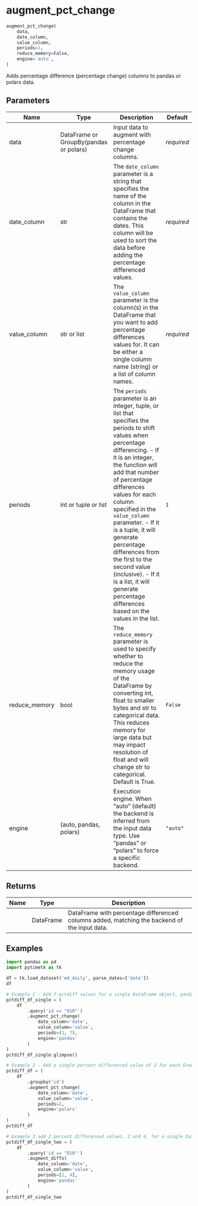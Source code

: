 # augment_pct_change { #pytimetk.augment_pct_change }

```python
augment_pct_change(
    data,
    date_column,
    value_column,
    periods=1,
    reduce_memory=False,
    engine='auto',
)
```

Adds percentage difference (percentage change) columns to pandas or polars data.

## Parameters {.doc-section .doc-section-parameters}

| Name          | Type                                   | Description                                                                                                                                                                                                                                                                                                                                                                                                                                                                                        | Default    |
|---------------|----------------------------------------|----------------------------------------------------------------------------------------------------------------------------------------------------------------------------------------------------------------------------------------------------------------------------------------------------------------------------------------------------------------------------------------------------------------------------------------------------------------------------------------------------|------------|
| data          | DataFrame or GroupBy(pandas or polars) | Input data to augment with percentage change columns.                                                                                                                                                                                                                                                                                                                                                                                                                                              | _required_ |
| date_column   | str                                    | The `date_column` parameter is a string that specifies the name of the column in the DataFrame that contains the dates. This column will be used to sort the data before adding the percentage differenced values.                                                                                                                                                                                                                                                                                 | _required_ |
| value_column  | str or list                            | The `value_column` parameter is the column(s) in the DataFrame that you want to add percentage differences values for. It can be either a single column name (string) or a list of column names.                                                                                                                                                                                                                                                                                                   | _required_ |
| periods       | int or tuple or list                   | The `periods` parameter is an integer, tuple, or list that specifies the periods to shift values when percentage differencing.  - If it is an integer, the function will add that number of percentage differences   values for each column specified in the `value_column` parameter.  - If it is a tuple, it will generate percentage differences from the first to the second   value (inclusive).  - If it is a list, it will generate percentage differences based on the values in the list. | `1`        |
| reduce_memory | bool                                   | The `reduce_memory` parameter is used to specify whether to reduce the memory usage of the DataFrame by converting int, float to smaller bytes and str to categorical data. This reduces memory for large data but may impact resolution of float and will change str to categorical. Default is True.                                                                                                                                                                                             | `False`    |
| engine        | (auto, pandas, polars)                 | Execution engine. When "auto" (default) the backend is inferred from the input data type. Use "pandas" or "polars" to force a specific backend.                                                                                                                                                                                                                                                                                                                                                    | `"auto"`   |

## Returns {.doc-section .doc-section-returns}

| Name   | Type      | Description                                                                                  |
|--------|-----------|----------------------------------------------------------------------------------------------|
|        | DataFrame | DataFrame with percentage differenced columns added, matching the backend of the input data. |

## Examples {.doc-section .doc-section-examples}

```python
import pandas as pd
import pytimetk as tk

df = tk.load_dataset('m4_daily', parse_dates=['date'])
df
```

```python
# Example 1 - Add 7 pctdiff values for a single DataFrame object, pandas engine
pctdiff_df_single = (
    df
        .query('id == "D10"')
        .augment_pct_change(
            date_column='date',
            value_column='value',
            periods=(1, 7),
            engine='pandas'
        )
)
pctdiff_df_single.glimpse()
```

```python
# Example 2 - Add a single percent differenced value of 2 for each GroupBy object, polars engine
pctdiff_df = (
    df
        .groupby('id')
        .augment_pct_change(
            date_column='date',
            value_column='value',
            periods=2,
            engine='polars'
        )
)
pctdiff_df
```

```python
# Example 3 add 2 percent differenced values, 2 and 4, for a single DataFrame object, pandas engine
pctdiff_df_single_two = (
    df
        .query('id == "D10"')
        .augment_diffs(
            date_column='date',
            value_column='value',
            periods=[2, 4],
            engine='pandas'
        )
)
pctdiff_df_single_two
```